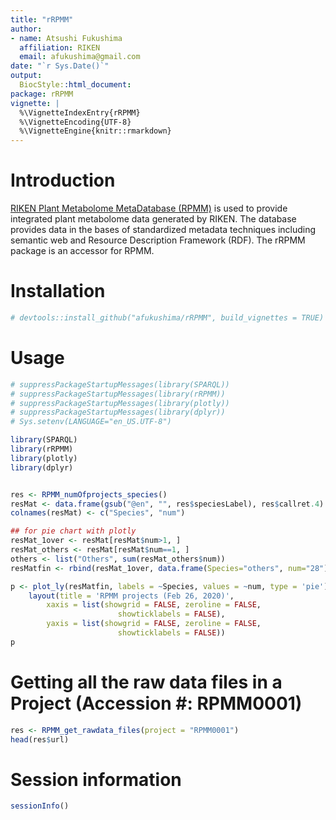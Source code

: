 ```yaml
---
title: "rRPMM"
author:
- name: Atsushi Fukushima
  affiliation: RIKEN
  email: afukushima@gmail.com
date: "`r Sys.Date()`"
output:
  BiocStyle::html_document:
package: rRPMM
vignette: |
  %\VignetteIndexEntry{rRPMM}
  %\VignetteEncoding{UTF-8}
  %\VignetteEngine{knitr::rmarkdown}
---
```


# Introduction
[RIKEN Plant Metabolome MetaDatabase (RPMM)](http://metabobank.riken.jp/) is 
used to provide integrated plant metabolome data generated by RIKEN. 
The database provides data in the bases of standardized metadata techniques 
including semantic web and Resource Description Framework (RDF). 
The rRPMM package is an accessor for RPMM.

# Installation

```R
# devtools::install_github("afukushima/rRPMM", build_vignettes = TRUE)
```

# Usage

```r
# suppressPackageStartupMessages(library(SPARQL))
# suppressPackageStartupMessages(library(rRPMM))
# suppressPackageStartupMessages(library(plotly))
# suppressPackageStartupMessages(library(dplyr))
# Sys.setenv(LANGUAGE="en_US.UTF-8") 

library(SPARQL)
library(rRPMM)
library(plotly)
library(dplyr)


res <- RPMM_numOfprojects_species()
resMat <- data.frame(gsub("@en", "", res$speciesLabel), res$callret.4)
colnames(resMat) <- c("Species", "num")

## for pie chart with plotly
resMat_1over <- resMat[resMat$num>1, ]
resMat_others <- resMat[resMat$num==1, ]
others <- list("Others", sum(resMat_others$num))
resMatfin <- rbind(resMat_1over, data.frame(Species="others", num="28"))

p <- plot_ly(resMatfin, labels = ~Species, values = ~num, type = 'pie') %>%
    layout(title = 'RPMM projects (Feb 26, 2020)',
        xaxis = list(showgrid = FALSE, zeroline = FALSE, 
                        showticklabels = FALSE),
        yaxis = list(showgrid = FALSE, zeroline = FALSE, 
                        showticklabels = FALSE))
p

```

# Getting all the raw data files in a Project (Accession #: RPMM0001)

```r
res <- RPMM_get_rawdata_files(project = "RPMM0001")
head(res$url)
```

# Session information {.unnumbered}

```r
sessionInfo()
```

